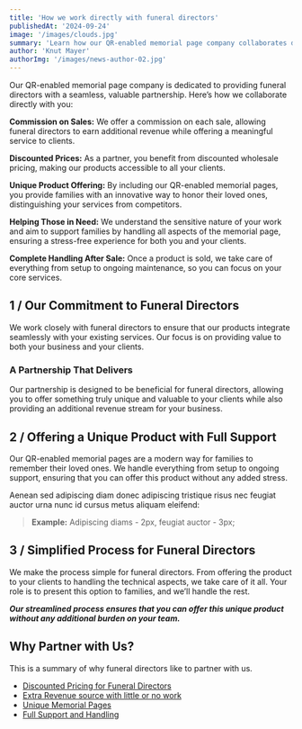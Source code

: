 ```yaml
---
title: 'How we work directly with funeral directors'
publishedAt: '2024-09-24'
image: '/images/clouds.jpg'
summary: 'Learn how our QR-enabled memorial page company collaborates directly with funeral directors'
author: 'Knut Mayer'
authorImg: '/images/news-author-02.jpg'
---
```


Our QR-enabled memorial page company is dedicated to providing funeral directors with a seamless, valuable partnership. Here’s how we collaborate directly with you:

**Commission on Sales:** We offer a commission on each sale, allowing funeral directors to earn additional revenue while offering a meaningful service to clients.

**Discounted Prices:** As a partner, you benefit from discounted wholesale pricing, making our products accessible to all your clients.

**Unique Product Offering:** By including our QR-enabled memorial pages, you provide families with an innovative way to honor their loved ones, distinguishing your services from competitors.

**Helping Those in Need:** We understand the sensitive nature of your work and aim to support families by handling all aspects of the memorial page, ensuring a stress-free experience for both you and your clients.

**Complete Handling After Sale:** Once a product is sold, we take care of everything from setup to ongoing maintenance, so you can focus on your core services.

<Separator />

## 1 / Our Commitment to Funeral Directors

We work closely with funeral directors to ensure that our products integrate seamlessly with your existing services. Our focus is on providing value to both your business and your clients.

### A Partnership That Delivers

Our partnership is designed to be beneficial for funeral directors, allowing you to offer something truly unique and valuable to your clients while also providing an additional revenue stream for your business.

<Separator />

## 2 / Offering a Unique Product with Full Support

Our QR-enabled memorial pages are a modern way for families to remember their loved ones. We handle everything from setup to ongoing support, ensuring that you can offer this product without any added stress.

Aenean sed adipiscing diam donec adipiscing tristique risus nec feugiat auctor urna nunc id cursus metus aliquam eleifend:

> **Example:** Adipiscing diams - 2px, feugiat auctor - 3px;

<Separator />

## 3 / Simplified Process for Funeral Directors

We make the process simple for funeral directors. From offering the product to your clients to handling the technical aspects, we take care of it all. Your role is to present this option to families, and we’ll handle the rest.

**_Our streamlined process ensures that you can offer this unique product without any additional burden on your team._**

<Separator />

## Why Partner with Us?

This is a summary of why funeral directors like to partner with us.

*   [Discounted Pricing for Funeral Directors](#0)
*   [Extra Revenue source with little or no work](#0)
*   [Unique Memorial Pages](#0)
*   [Full Support and Handling](#0)
